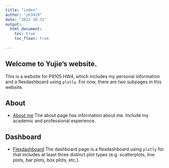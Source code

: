```yaml
---
title: "index"
author: "yh3429"
date: "2022-10-31"
output: 
  html_document:
    toc: true
    toc_float: true
 
---
```



## Welcome to Yujie's website.

This is a website for P8105 HW4, which includes my personal information and a flexdashboard using `plotly`. For now, there are two subpages in this website.

## About

* [About me](about.html) 
The about page has information about me. Include my academic and professional experience.

## Dashboard

* [Flexdashboard](board.html)
The dashboard page is a flexdashboard using `plotly` for that includes at least three distinct plot types (e.g. scatterplots, line plots, bar plots, box plots, etc.).






